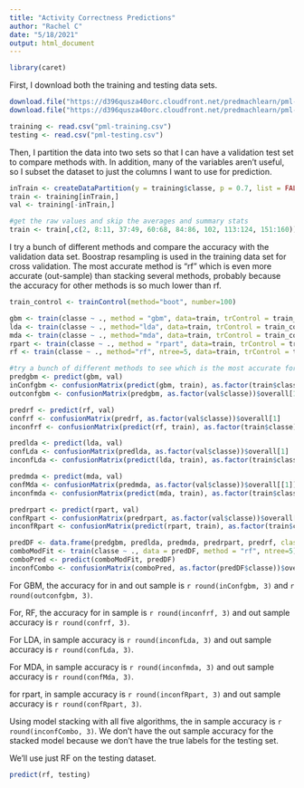 ```yaml
---
title: "Activity Correctness Predictions"
author: "Rachel C"
date: "5/18/2021"
output: html_document
---
```


```r
library(caret)
```

First, I download both the training and testing data sets.
```r

download.file("https://d396qusza40orc.cloudfront.net/predmachlearn/pml-training.csv", "pml-training.csv")
download.file("https://d396qusza40orc.cloudfront.net/predmachlearn/pml-testing.csv", "pml-testing.csv")

training <- read.csv("pml-training.csv")
testing <- read.csv("pml-testing.csv")
```

Then, I partition the data into two sets so that I can have a validation test set to compare methods with. In addition, many of the variables aren't useful, so I subset the dataset to just the columns I want to use for prediction. 
```r
inTrain <- createDataPartition(y = training$classe, p = 0.7, list = FALSE)
train <- training[inTrain,]
val <- training[-inTrain,]

#get the raw values and skip the averages and summary stats
train <- train[,c(2, 8:11, 37:49, 60:68, 84:86, 102, 113:124, 151:160)]

```
I try a bunch of different methods and compare the accuracy with the validation data set. Boostrap resampling is used in the training data set for cross validation. 
The most accurate method is "rf" which is even more accurate (out-sample) than stacking several methods, probably because the accuracy for other methods is so much lower than rf. 
```r
train_control <- trainControl(method="boot", number=100)

gbm <- train(classe ~ ., method = "gbm", data=train, trControl = train_control)
lda <- train(classe ~ ., method="lda", data=train, trControl = train_control)
mda <- train(classe ~ ., method="mda", data=train, trControl = train_control)
rpart <- train(classe ~ ., method = "rpart", data=train, trControl = train_control)
rf <- train(classe ~ ., method="rf", ntree=5, data=train, trControl = train_control)
```

```r
#try a bunch of different methods to see which is the most accurate for the validation dataset
predgbm <- predict(gbm, val)
inConfgbm <- confusionMatrix(predict(gbm, train), as.factor(train$classe))$overall[1]
outconfgbm <- confusionMatrix(predgbm, as.factor(val$classe))$overall[1]

predrf <- predict(rf, val)
confrf <- confusionMatrix(predrf, as.factor(val$classe))$overall[1]
inconfrf <- confusionMatrix(predict(rf, train), as.factor(train$classe))$overall[1]

predlda <- predict(lda, val)
confLda <- confusionMatrix(predlda, as.factor(val$classe))$overall[1]
inconfLda <- confusionMatrix(predict(lda, train), as.factor(train$classe))$overall[1]

predmda <- predict(mda, val)
confMda <- confusionMatrix(predmda, as.factor(val$classe))$overall[[1]]
inconfmda <- confusionMatrix(predict(mda, train), as.factor(train$classe))$overall[1]

predrpart <- predict(rpart, val)
confRpart <- confusionMatrix(predrpart, as.factor(val$classe))$overall[1]
inconfRpart <- confusionMatrix(predict(rpart, train), as.factor(train$classe))$overall[1]

predDF <- data.frame(predgbm, predlda, predmda, predrpart, predrf, classe = val$classe)
comboModFit <- train(classe ~ ., data = predDF, method = "rf", ntree=5)
comboPred <- predict(comboModFit, predDF)
inconfCombo <- confusionMatrix(comboPred, as.factor(predDF$classe))$overall[1]

```
For GBM, the accuracy for in and out sample is `r round(inConfgbm, 3)` and `r round(outconfgbm, 3)`. 

For, RF, the accuracy for in sample is `r round(inconfrf, 3)` and out sample accuracy is `r round(confrf, 3)`.

For LDA, in sample accuracy is `r round(inconfLda, 3)` and out sample accuracy is `r round(confLda, 3)`.

For MDA, in sample accuracy is `r round(inconfmda, 3)` and out sample accuracy is `r round(confMda, 3)`.

for rpart, in sample accuracy is `r round(inconfRpart, 3)` and out sample accuracy is `r round(confRpart, 3)`.

Using model stacking with all five algorithms, the in sample accuracy is `r round(inconfCombo, 3)`. We don't have the out sample accuracy for the stacked model because we don't have the true labels for the testing set. 

We'll use just RF on the testing dataset.

```r
predict(rf, testing)
```